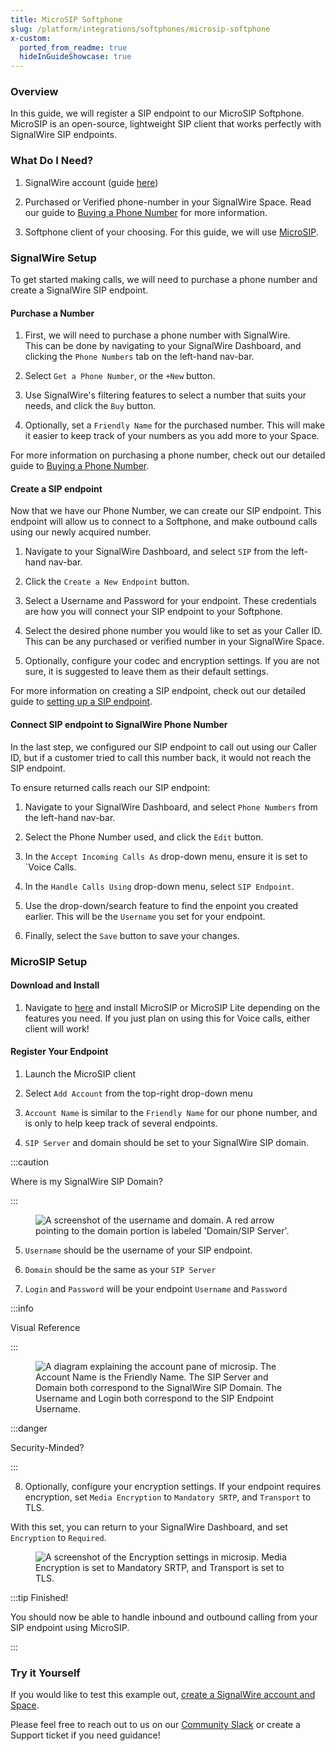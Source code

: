 ```yaml
---
title: MicroSIP Softphone
slug: /platform/integrations/softphones/microsip-softphone
x-custom:
  ported_from_readme: true
  hideInGuideShowcase: true
---
```



### Overview

In this guide, we will register a SIP endpoint to our MicroSIP Softphone. 
MicroSIP is an open-source, lightweight SIP client that works perfectly with SignalWire SIP endpoints.

### What Do I Need?

1. SignalWire account (guide [here](/platform/dashboard/getting-started/signing-up-for-a-space))

2. Purchased or Verified phone-number in your SignalWire Space.
Read our guide to [Buying a Phone Number](/platform/phone-numbers/getting-started/buying-a-phone-number)
for more information.

3. Softphone client of your choosing. For this guide, we will use [MicroSIP](https://www.microsip.org/).

### SignalWire Setup

To get started making calls, we will need to purchase a phone number and create a SignalWire SIP endpoint.

#### Purchase a Number

1. First, we will need to purchase a phone number with SignalWire.  
   This can be done by navigating to your SignalWire Dashboard, and clicking the `Phone Numbers` tab on the left-hand nav-bar.

2. Select `Get a Phone Number`, or the `+New` button.

3. Use SignalWire's filtering features to select a number that suits your needs, and click the `Buy` button.

4. Optionally, set a `Friendly Name` for the purchased number. This will make it easier to keep track of your numbers as you add more to your Space.

For more information on purchasing a phone number, check out our detailed guide to [Buying a Phone Number](/platform/phone-numbers/getting-started/buying-a-phone-number).

#### Create a SIP endpoint

Now that we have our Phone Number, we can create our SIP endpoint. 
This endpoint will allow us to connect to a Softphone, and make outbound calls using our newly acquired number.

1. Navigate to your SignalWire Dashboard, and select `SIP` from the left-hand nav-bar.

2. Click the `Create a New Endpoint` button.

3. Select a Username and Password for your endpoint. 
These credentials are how you will connect your SIP endpoint to your Softphone.

4. Select the desired phone number you would like to set as your Caller ID. 
This can be any purchased or verified number in your SignalWire Space.

5. Optionally, configure your codec and encryption settings. 
If you are not sure, it is suggested to leave them as their default settings.

For more information on creating a SIP endpoint, check out our detailed guide to 
[setting up a SIP endpoint](/voice/sip/get-started).

#### Connect SIP endpoint to SignalWire Phone Number

In the last step, we configured our SIP endpoint to call out using our Caller ID, but if a customer tried to call this number back, it would not reach the SIP endpoint. 

To ensure returned calls reach our SIP endpoint:

1. Navigate to your SignalWire Dashboard, and select `Phone Numbers` from the left-hand nav-bar.

2. Select the Phone Number used, and click the `Edit` button.

3. In the `Accept Incoming Calls As` drop-down menu, ensure it is set to \`Voice Calls.

4. In the `Handle Calls Using` drop-down menu, select `SIP Endpoint`.

5. Use the drop-down/search feature to find the enpoint you created earlier. 
   This will be the `Username` you set for your endpoint.

6. Finally, select the `Save` button to save your changes.

### MicroSIP Setup

#### Download and Install

1. Navigate to [here](https://www.microsip.org/downloads) and install MicroSIP or MicroSIP Lite depending on the features you need. 
If you just plan on using this for Voice calls, either client will work!

#### Register Your Endpoint

1. Launch the MicroSIP client

2. Select `Add Account` from the top-right drop-down menu

3. `Account Name` is similar to the `Friendly Name` for our phone number, and is only to help keep track of several endpoints.

4. `SIP Server` and domain should be set to your SignalWire SIP domain.


:::caution

Where is my SignalWire SIP Domain?

:::

<figure>
  <img className="img-800" src={require("./ac12798-SIPUserDomain.webP").default} alt="A screenshot of the username and domain. A red arrow pointing to the domain portion is labeled 'Domain/SIP Server'." />
</figure>

5. `Username` should be the username of your SIP endpoint.

6. `Domain` should be the same as your `SIP Server`

7. `Login` and `Password` will be your endpoint `Username` and `Password`


:::info

Visual Reference

:::

<figure>
  <img className="img-800" src={require("./a16b041-MicroSIP_Account_Details.webP").default} alt="A diagram explaining the account pane of microsip. The Account Name is the Friendly Name. The SIP Server and Domain both correspond to the SignalWire SIP Domain. The Username and Login both correspond to the SIP Endpoint Username." />
</figure>


:::danger

 Security-Minded?

:::

8. Optionally, configure your encryption settings. If your endpoint requires encryption, set `Media Encryption` to `Mandatory SRTP`, and `Transport` to TLS.

With this set, you can return to your SignalWire Dashboard, and set `Encryption` to `Required`.

<figure>
  <img className="img-800" src={require("./5ffba6e-Encryption_Settings.webP").default} alt="A screenshot of the Encryption settings in microsip. Media Encryption is set to Mandatory SRTP, and Transport is set to TLS." />
</figure>


:::tip Finished!

You should now be able to handle inbound and outbound calling from your SIP endpoint using MicroSIP.

:::

### Try it Yourself

If you would like to test this example out, [create a SignalWire account and Space](https://signalwire.com/signup).

Please feel free to reach out to us on our [Community Slack](https://signalwire.community/) or create a Support ticket if you need guidance!
